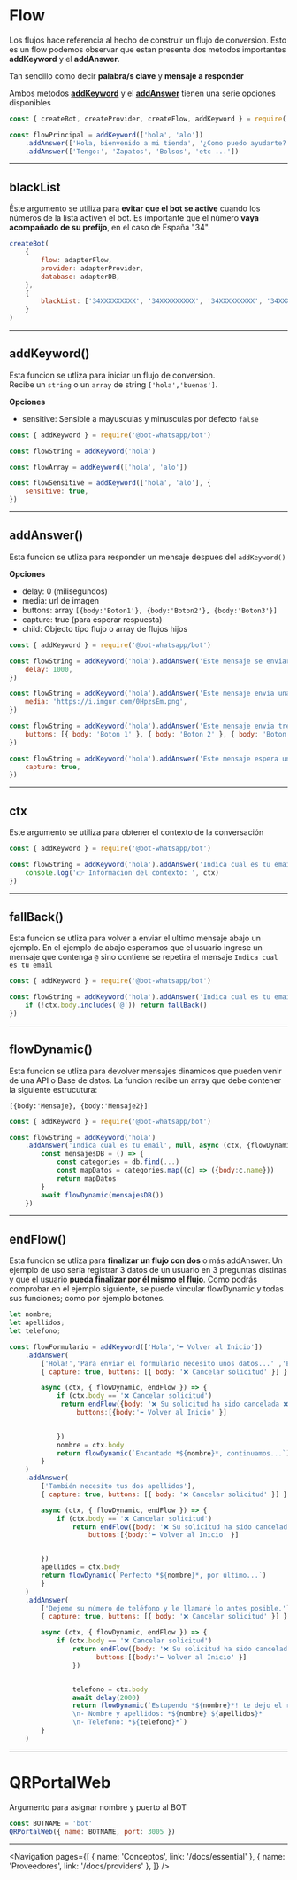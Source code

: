 
# Flow

Los flujos hace referencia al hecho de construir un flujo de conversion. Esto es un flow podemos observar que estan presente dos metodos importantes **addKeyword** y el **addAnswer**.

Tan sencillo como decir **palabra/s clave** y **mensaje a responder**

Ambos metodos **[addKeyword](https://github.com/codigoencasa/bot-whatsapp/blob/dev/packages/bot/io/methods/addKeyword.js)** y el **[addAnswer](https://github.com/codigoencasa/bot-whatsapp/blob/dev/packages/bot/io/methods/addAnswer.js)** tienen una serie opciones disponibles

```js
const { createBot, createProvider, createFlow, addKeyword } = require('@bot-whatsapp/bot')

const flowPrincipal = addKeyword(['hola', 'alo'])
    .addAnswer(['Hola, bienvenido a mi tienda', '¿Como puedo ayudarte?'])
    .addAnswer(['Tengo:', 'Zapatos', 'Bolsos', 'etc ...'])
```

---

## blackList

Éste argumento se utiliza para **evitar que el bot se active** cuando los números de la lista activen el bot.
Es importante que el número **vaya acompañado de su prefijo**, en el caso de España "34".

```js
createBot(
    {
        flow: adapterFlow,
        provider: adapterProvider,
        database: adapterDB,
    },
    {
        blackList: ['34XXXXXXXXX', '34XXXXXXXXX', '34XXXXXXXXX', '34XXXXXXXXX'],
    }
)
```

---

## addKeyword()

Esta funcion se utliza para iniciar un flujo de conversion. <br /> Recibe un `string` o un `array`
de string `['hola','buenas']`.

**Opciones**

-   sensitive: Sensible a mayusculas y minusculas por defecto `false`

```js
const { addKeyword } = require('@bot-whatsapp/bot')

const flowString = addKeyword('hola')

const flowArray = addKeyword(['hola', 'alo'])

const flowSensitive = addKeyword(['hola', 'alo'], {
    sensitive: true,
})
```

---

## addAnswer()

Esta funcion se utliza para responder un mensaje despues del `addKeyword()`

**Opciones**

-   delay: 0 (milisegundos)
-   media: url de imagen
-   buttons: array `[{body:'Boton1'}, {body:'Boton2'}, {body:'Boton3'}]`
-   capture: true (para esperar respuesta)
-   child: Objecto tipo flujo o array de flujos hijos

```js
const { addKeyword } = require('@bot-whatsapp/bot')

const flowString = addKeyword('hola').addAnswer('Este mensaje se enviara 1 segundo despues', {
    delay: 1000,
})

const flowString = addKeyword('hola').addAnswer('Este mensaje envia una imagen', {
    media: 'https://i.imgur.com/0HpzsEm.png',
})

const flowString = addKeyword('hola').addAnswer('Este mensaje envia tres botones', {
    buttons: [{ body: 'Boton 1' }, { body: 'Boton 2' }, { body: 'Boton 3' }],
})

const flowString = addKeyword('hola').addAnswer('Este mensaje espera una respueta del usuario', {
    capture: true,
})
```

---

## ctx

Este argumento se utiliza para obtener el contexto de la conversación

```js
const { addKeyword } = require('@bot-whatsapp/bot')

const flowString = addKeyword('hola').addAnswer('Indica cual es tu email', null, (ctx) => {
    console.log('👉 Informacion del contexto: ', ctx)
})
```

---

## fallBack()

Esta funcion se utliza para volver a enviar el ultimo mensaje abajo un ejemplo.
En el ejemplo de abajo esperamos que el usuario ingrese un mensaje que contenga `@` sino contiene
se repetira el mensaje `Indica cual es tu email`

```js
const { addKeyword } = require('@bot-whatsapp/bot')

const flowString = addKeyword('hola').addAnswer('Indica cual es tu email', null, (ctx, { fallBack }) => {
    if (!ctx.body.includes('@')) return fallBack()
})
```

---

## flowDynamic()

Esta funcion se utliza para devolver mensajes dinamicos que pueden venir de una API o Base de datos.
La funcion recibe un array que debe contener la siguiente estrucutura:

`[{body:'Mensaje}, {body:'Mensaje2}]`

```js
const { addKeyword } = require('@bot-whatsapp/bot')

const flowString = addKeyword('hola')
    .addAnswer('Indica cual es tu email', null, async (ctx, {flowDynamic}) => {
        const mensajesDB = () => {
            const categories = db.find(...)
            const mapDatos = categories.map((c) => ({body:c.name}))
            return mapDatos
        }
        await flowDynamic(mensajesDB())
    })


```

---

## endFlow()

Esta funcion se utliza para **finalizar un flujo con dos** o más addAnswer. Un ejemplo de uso sería registrar 3 datos de un usuario en 3 preguntas distinas y
que el usuario **pueda finalizar por él mismo el flujo**.
Como podrás comprobar en el ejemplo siguiente, se puede vincular flowDynamic y todas sus funciones; como por ejemplo botones.

```js
let nombre;
let apellidos;
let telefono;

const flowFormulario = addKeyword(['Hola','⬅️ Volver al Inicio'])
    .addAnswer(
        ['Hola!','Para enviar el formulario necesito unos datos...' ,'Escriba su *Nombre*'],
        { capture: true, buttons: [{ body: '❌ Cancelar solicitud' }] },

        async (ctx, { flowDynamic, endFlow }) => {
            if (ctx.body == '❌ Cancelar solicitud')
             return endFlow({body: '❌ Su solicitud ha sido cancelada ❌',    // Aquí terminamos el flow si la condicion se comple
                 buttons:[{body:'⬅️ Volver al Inicio' }]                      // Y además, añadimos un botón por si necesitas derivarlo a otro flow

            
            })
            nombre = ctx.body
            return flowDynamic(`Encantado *${nombre}*, continuamos...`)
        }
    )
    .addAnswer(
        ['También necesito tus dos apellidos'],
        { capture: true, buttons: [{ body: '❌ Cancelar solicitud' }] },

        async (ctx, { flowDynamic, endFlow }) => {
            if (ctx.body == '❌ Cancelar solicitud') 
                return endFlow({body: '❌ Su solicitud ha sido cancelada ❌',
                    buttons:[{body:'⬅️ Volver al Inicio' }]


        })
        apellidos = ctx.body
        return flowDynamic(`Perfecto *${nombre}*, por último...`)
        }
    )
    .addAnswer(
        ['Dejeme su número de teléfono y le llamaré lo antes posible.'],
        { capture: true, buttons: [{ body: '❌ Cancelar solicitud' }] },

        async (ctx, { flowDynamic, endFlow }) => {
            if (ctx.body == '❌ Cancelar solicitud') 
                return endFlow({body: '❌ Su solicitud ha sido cancelada ❌',
                      buttons:[{body:'⬅️ Volver al Inicio' }]
                })


                telefono = ctx.body
                await delay(2000)
                return flowDynamic(`Estupendo *${nombre}*! te dejo el resumen de tu formulario
                \n- Nombre y apellidos: *${nombre} ${apellidos}*
                \n- Telefono: *${telefono}*`)
        }
    )

```

---

# QRPortalWeb

Argumento para asignar nombre y puerto al BOT

```js
const BOTNAME = 'bot'
QRPortalWeb({ name: BOTNAME, port: 3005 })
```

---

<Navigation
    pages={[
        { name: 'Conceptos', link: '/docs/essential' },
        { name: 'Proveedores', link: '/docs/providers' },
    ]}
/>

